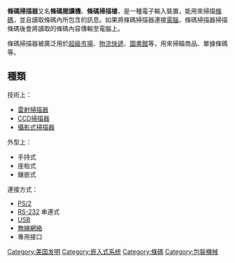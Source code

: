 {{Expand language|1=en|time=2020-10-28T13:36:50+00:00}}
'''條碼掃描器'''又名'''條碼閱讀機'''、'''條碼掃描槍'''，是一種電子輸入裝置，能用來掃描[[條碼|條碼]]，並且讀取條碼內所包含的訊息。如果將條碼掃描器連接[[電腦|電腦]]，條碼掃描器掃描條碼後會將讀取的條碼內容傳輸至電腦上。

條碼掃描器被廣泛用於[[超級市場|超級市場]]、[[物流|物流]][[快遞|快遞]]、[[圖書館|圖書館]]等，用來掃瞄商品、單據條碼等。

== 種類 ==
技術上：
*[[雷射掃描器|雷射掃描器]]
*[[CCD掃描器|CCD掃描器]]
*[[攝影式掃描器|攝影式掃描器]]

外型上：
*手持式
*座枱式
*鑲嵌式

連接方式：
*[[PS/2|PS/2]]
*[[RS-232|RS-232]] 串連式
*[[USB|USB]]
*[[無線網絡|無線網絡]]
*專用接口

{{commons category|Barcode scanners}}

{{Electronics-stub}}
{{DEFAULTSORT:Ba rcode Reader}}
[[Category:美国发明|Category:美国发明]]

[[Category:嵌入式系统|Category:嵌入式系统]]
[[Category:條碼|Category:條碼]]
[[Category:包裝機械|Category:包裝機械]]